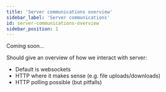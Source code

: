 ```yaml
---
title: 'Server communications overview'
sidebar_label: 'Server communications'
id: server-communications-overview
sidebar_position: 1
---
```


Coming soon...

Should give an overview of how we interact with server:
- Default is websockets
- HTTP where it makes sense (e.g. file uploads/downloads)
- HTTP polling possible (but pitfalls)
